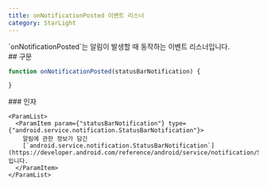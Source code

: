 ```yaml
---
title: onNotificationPosted 이벤트 리스너
category: StarLight
---
```


<Section>
  `onNotificationPosted`는 알림이 발생할 때 동작하는 이벤트 리스너입니다.
</Section>
<Section>
  ## 구문

  ~~~js
  function onNotificationPosted(statusBarNotification) {

  }
  ~~~

  <Section>
    ### 인자

    <ParamList>
      <ParamItem param={"statusBarNotification"} type={"android.service.notification.StatusBarNotification"}>
        알림에 관한 정보가 담긴
        [`android.service.notification.StatusBarNotification`](https://developer.android.com/reference/android/service/notification/StatusBarNotification)입니다.
      </ParamItem>
    </ParamList>
  </Section>
</Section>